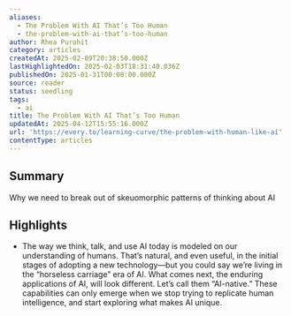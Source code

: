 ```yaml
---
aliases:
  - The Problem With AI That’s Too Human
  - the-problem-with-ai-that’s-too-human
author: Rhea Purohit
category: articles
createdAt: 2025-02-09T20:38:50.000Z
lastHighlightedOn: 2025-02-03T18:31:40.036Z
publishedOn: 2025-01-31T00:00:00.000Z
source: reader
status: seedling
tags:
  - ai
title: The Problem With AI That’s Too Human
updatedAt: 2025-04-12T15:55:16.000Z
url: 'https://every.to/learning-curve/the-problem-with-human-like-ai'
contentType: articles
---
```

## Summary

Why we need to break out of skeuomorphic patterns of thinking about AI

## Highlights

- The way we think, talk, and use AI today is modeled on our understanding of humans. That’s natural, and even useful, in the initial stages of adopting a new technology—but you could say we’re living in the “horseless carriage” era of AI. What comes next, the enduring applications of AI, will look different. Let’s call them “AI-native.” These capabilities can only emerge when we stop trying to replicate human intelligence, and start exploring what makes AI unique.
